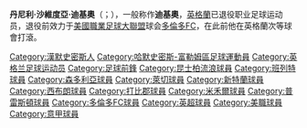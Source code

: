 {{noteta|G1=足球}}{{Football player infobox
|          playername = 迪基奧<br />''Danny Dichio''
|               image = Danny Dichio photo by Djuradj Vujcic.jpg
|            fullname = Daniele Salvatore Dichio
|              height = {{height|m=1.91}}
|         dateofbirth = {{birth date and age|1974|10|19}}
|         cityofbirth = [[哈默史密斯|哈默史密斯]]
|      countryofbirth = [[英格蘭|英格蘭]]
|         currentclub = 
|          clubnumber = 
|            position = [[前鋒_(足球)|前鋒]]
|          youthyears = 1991–1993
|          youthclubs = [[昆士柏流浪|昆士柏流浪]]
|               years = 1993–1997<br>1994<br>1997–1998<br>1997<br>1998–2001<br>2001<br>2001–2004<br>2003<br>2004<br>2004–2005<br>2005–2007<br>2007–2009
|               clubs = [[昆士柏流浪|昆士柏流浪]]<br>→ [[巴尼特足球俱乐部|-{zh-hans:巴尼特;zh-hk:班列特}-]]<br>[[森多利亞|森多利亞]]<br>→ [[萊切|萊切]]<br>[[新特蘭|新特蘭]]<br>→ [[西布朗|西布朗]]<br>[[西布朗|西布朗]]<br>→ [[打比郡|打比郡]]<br>→ [[米禾爾|米禾爾]]<br>[[米禾爾|米禾爾]]<br>[[普雷斯頓|普雷斯頓]]<br>[[多倫多FC|多倫多FC]]
|         caps(goals) = 75 (20)<br>{{0}}9 {{0}}(2)<br>{{0}}0 {{0}}(0)<br>{{0}}4 {{0}}(2)<br>76 (11)<br>{{0}}3 {{0}}(2)<br>63 (12)<br>{{0}}6 {{0}}(1)<br>{{0}}5 {{0}}(5)<br>41 (12)<br>63 {{0}}(5)<br>59 (14)
| totalcaps            = 415
| totalgoals           = 112
|       nationalyears = 1995
|        nationalteam = [[英格蘭U21|英格蘭U21]]
| nationalcaps(goals) = {{0}}1 {{0}}(0)
|            pcupdate = 13 July 2008
|            ntupdate = 
}}
'''丹尼利·沙維度亞·迪基奧'''（{{lang-en|Daniele Salvatore Dichio}}；{{bd|1974年|10月19日}}），一般称作'''迪基奧'''，[[英格蘭|英格蘭]]已退役职业足球运动员，退役前效力于[[美國職業足球大聯盟|美國職業足球大聯盟]]球会[[多倫多FC|多倫多FC]]，在此前他在英格蘭次等球會打滾。

{{DEFAULTSORT:Dichio, Danny}}
[[Category:漢默史密斯人|Category:漢默史密斯人]]
[[Category:哈默史密斯-富勒姆區足球運動員|Category:哈默史密斯-富勒姆區足球運動員]]
[[Category:英格兰足球运动员|Category:英格兰足球运动员]]
[[Category:足球前鋒|Category:足球前鋒]]
[[Category:昆士柏流浪球員|Category:昆士柏流浪球員]]
[[Category:班列特球員|Category:班列特球員]]
[[Category:森多利亞球員|Category:森多利亞球員]]
[[Category:萊切球員|Category:萊切球員]]
[[Category:新特蘭球員|Category:新特蘭球員]]
[[Category:西布朗球員|Category:西布朗球員]]
[[Category:打比郡球員|Category:打比郡球員]]
[[Category:米禾爾球員|Category:米禾爾球員]]
[[Category:普雷斯頓球員|Category:普雷斯頓球員]]
[[Category:多倫多FC球員|Category:多倫多FC球員]]
[[Category:英超球員|Category:英超球員]]
[[Category:美職球員|Category:美職球員]]
[[Category:意甲球員|Category:意甲球員]]